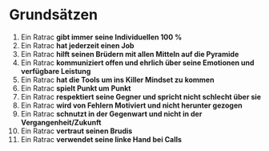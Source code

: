 # Grundsätzen

1. Ein Ratrac **gibt immer seine Individuellen 100 %**
2. Ein Ratrac **hat jederzeit einen Job**
3. Ein Ratrac **hilft seinen Brüdern mit allen Mitteln auf die Pyramide**
4. Ein Ratrac **kommuniziert offen und ehrlich über seine Emotionen und verfügbare Leistung**
5. Ein Ratrac **hat die Tools um ins Killer Mindset zu kommen**
6. Ein Ratrac **spielt Punkt um Punkt**
7. Ein Ratrac **respektiert seine Gegner und spricht nicht schlecht über sie**
8. Ein Ratrac **wird von Fehlern Motiviert und nicht herunter gezogen**
9. Ein Ratrac **schnutzt in der Gegenwart und nicht in der Vergangenheit/Zukunft**
10. Ein Ratrac **vertraut seinen Brudis**
11. Ein Ratrac **verwendet seine linke Hand bei Calls**
